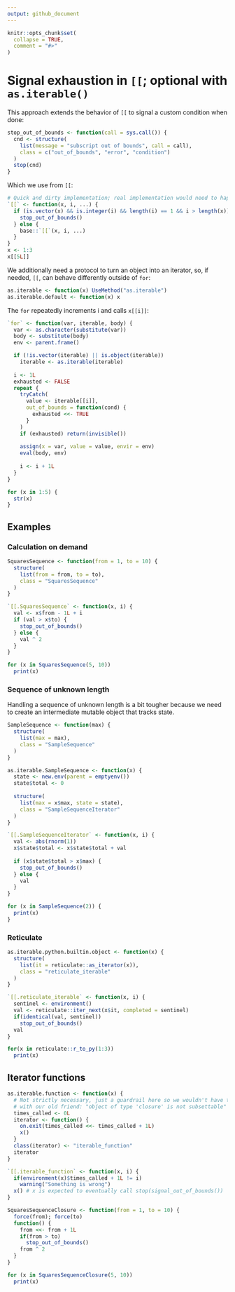 ```yaml
---
output: github_document
---
```


<!-- README.md is generated from README.Rmd. Please edit that file -->

```r
knitr::opts_chunk$set(
  collapse = TRUE,
  comment = "#>"
)
```

# Signal exhaustion in `[[`; optional with `as.iterable()`

This approach extends the behavior of `[[` to signal a custom condition
when done:

```r
stop_out_of_bounds <- function(call = sys.call()) {
  cnd <- structure(
    list(message = "subscript out of bounds", call = call),
    class = c("out_of_bounds", "error", "condition")
  )
  stop(cnd)
}
```

Which we use from `[[`:

```r
# Quick and dirty implementation; real implementation would need to happen in C
`[[` <- function(x, i, ...) {
  if (is.vector(x) && is.integer(i) && length(i) == 1 && i > length(x)) {
    stop_out_of_bounds()
  } else {
    base::`[[`(x, i, ...)
  }
}
x <- 1:3
x[[5L]]
```

We additionally need a protocol to turn an object into an iterator, so,
if needed, `[[`, can behave differently outside of `for`:

```r
as.iterable <- function(x) UseMethod("as.iterable")
as.iterable.default <- function(x) x
```

The `for` repeatedly increments i and calls `x[[i]]`:

```r
`for` <- function(var, iterable, body) {
  var <- as.character(substitute(var))
  body <- substitute(body)
  env <- parent.frame()

  if (!is.vector(iterable) || is.object(iterable))
    iterable <- as.iterable(iterable)
  
  i <- 1L
  exhausted <- FALSE
  repeat {
    tryCatch(
      value <- iterable[[i]],
      out_of_bounds = function(cond) {
        exhausted <<- TRUE
      }
    )
    if (exhausted) return(invisible())
    
    assign(x = var, value = value, envir = env)
    eval(body, env)
    
    i <- i + 1L
  }
}

for (x in 1:5) {
  str(x)
}
```

## Examples

### Calculation on demand

```r
SquaresSequence <- function(from = 1, to = 10) {
  structure(
    list(from = from, to = to),
    class = "SquaresSequence"
  )
}

`[[.SquaresSequence` <- function(x, i) {
  val <- x$from - 1L + i
  if (val > x$to) {
    stop_out_of_bounds()
  } else {
    val ^ 2  
  }
}

for (x in SquaresSequence(5, 10))
  print(x)
```

### Sequence of unknown length

Handling a sequence of unknown length is a bit tougher because we need
to create an intermediate mutable object that tracks state.

```r
SampleSequence <- function(max) {
  structure(
    list(max = max),
    class = "SampleSequence"
  )
}

as.iterable.SampleSequence <- function(x) {
  state <- new.env(parent = emptyenv())
  state$total <- 0
  
  structure(
    list(max = x$max, state = state),
    class = "SampleSequenceIterator"
  )
}

`[[.SampleSequenceIterator` <- function(x, i) {
  val <- abs(rnorm(1))
  x$state$total <- x$state$total + val
  
  if (x$state$total > x$max) {
    stop_out_of_bounds()
  } else {
    val
  }
}

for (x in SampleSequence(2)) {
  print(x)
}
```

### Reticulate

```r
as.iterable.python.builtin.object <- function(x) {
  structure(
    list(it = reticulate::as_iterator(x)),
    class = "reticulate_iterable"
  )
}

`[[.reticulate_iterable` <- function(x, i) {
  sentinel <- environment()
  val <- reticulate::iter_next(x$it, completed = sentinel)
  if(identical(val, sentinel))
    stop_out_of_bounds()
  val
}

for(x in reticulate::r_to_py(1:3))
  print(x)
```

## Iterator functions

```r
as.iterable.function <- function(x) {
  # Not strictly necessary, just a guardrail here so we wouldn't have to part
  # with our old friend: "object of type 'closure' is not subsettable"
  times_called <- 0L
  iterator <- function() {
    on.exit(times_called <<- times_called + 1L)
    x()
  }
  class(iterator) <- "iterable_function"
  iterator
}

`[[.iterable_function` <- function(x, i) {
  if(environment(x)$times_called + 1L != i)
    warning("Something is wrong")
  x() # x is expected to eventually call stop(signal_out_of_bounds())
}
```

```r
SquaresSequenceClosure <- function(from = 1, to = 10) {
  force(from); force(to)
  function() {
    from <<- from + 1L
    if(from > to)
      stop_out_of_bounds()
    from ^ 2
  }
}

for (x in SquaresSequenceClosure(5, 10))
  print(x)
```
